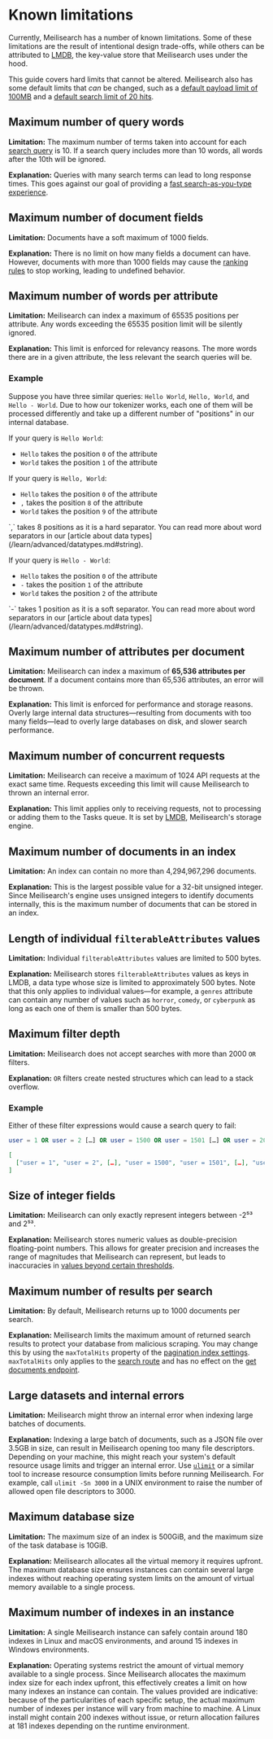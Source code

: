 # Known limitations

Currently, Meilisearch has a number of known limitations. Some of these limitations are the result of intentional design trade-offs, while others can be attributed to [LMDB](/learn/advanced/storage.md), the key-value store that Meilisearch uses under the hood.

This guide covers hard limits that cannot be altered. Meilisearch also has some default limits that _can_ be changed, such as a [default payload limit of 100MB](/learn/configuration/instance_options.md#payload-limit-size) and a [default search limit of 20 hits](/reference/api/search.md#limit).

## Maximum number of query words

**Limitation:** The maximum number of terms taken into account for each [search query](/reference/api/search.md#query-q) is 10. If a search query includes more than 10 words, all words after the 10th will be ignored.

**Explanation:** Queries with many search terms can lead to long response times. This goes against our goal of providing a [fast search-as-you-type experience](/learn/what_is_meilisearch/philosophy.md#front-facing-search).

## Maximum number of document fields

**Limitation:** Documents have a soft maximum of 1000 fields.

**Explanation:** There is no limit on how many fields a document can have. However, documents with more than 1000 fields may cause the [ranking rules](/learn/core_concepts/relevancy.md#ranking-rules) to stop working, leading to undefined behavior.

## Maximum number of words per attribute

**Limitation:** Meilisearch can index a maximum of 65535 positions per attribute. Any words exceeding the 65535 position limit will be silently ignored.

**Explanation:** This limit is enforced for relevancy reasons. The more words there are in a given attribute, the less relevant the search queries will be.

### Example

Suppose you have three similar queries: `Hello World`, `Hello, World`, and `Hello - World`. Due to how our tokenizer works, each one of them will be processed differently and take up a different number of "positions" in our internal database.

If your query is `Hello World`:

- `Hello` takes the position `0` of the attribute
- `World` takes the position `1` of the attribute

If your query is `Hello, World`:

- `Hello` takes the position `0` of the attribute
- `,` takes the position `8` of the attribute
- `World` takes the position `9` of the attribute

<Capsule intent="note">
`,` takes 8 positions as it is a hard separator. You can read more about word separators in our [article about data types](/learn/advanced/datatypes.md#string).
</Capsule>

If your query is `Hello - World`:

- `Hello` takes the position `0` of the attribute
- `-` takes the position `1` of the attribute
- `World` takes the position `2` of the attribute

<Capsule intent="note">
`-` takes 1 position as it is a soft separator. You can read more about word separators in our [article about data types](/learn/advanced/datatypes.md#string).
</Capsule>

## Maximum number of attributes per document

**Limitation:** Meilisearch can index a maximum of **65,536 attributes per document**. If a document contains more than 65,536 attributes, an error will be thrown.

**Explanation:** This limit is enforced for performance and storage reasons. Overly large internal data structures—resulting from documents with too many fields—lead to overly large databases on disk, and slower search performance.

## Maximum number of concurrent requests

**Limitation:** Meilisearch can receive a maximum of 1024 API requests at the exact same time. Requests exceeding this limit will cause Meilisearch to thrown an internal error.

**Explanation:** This limit applies only to receiving requests, not to processing or adding them to the Tasks queue. It is set by [LMDB](/learn/advanced/storage.md#lmdb), Meilisearch's storage engine.

## Maximum number of documents in an index

**Limitation:** An index can contain no more than 4,294,967,296 documents.

**Explanation:** This is the largest possible value for a 32-bit unsigned integer. Since Meilisearch's engine uses unsigned integers to identify documents internally, this is the maximum number of documents that can be stored in an index.

## Length of individual `filterableAttributes` values

**Limitation:** Individual `filterableAttributes` values are limited to 500 bytes.

**Explanation:** Meilisearch stores `filterableAttributes` values as keys in LMDB, a data type whose size is limited to approximately 500 bytes. Note that this only applies to individual values—for example, a `genres` attribute can contain any number of values such as `horror`, `comedy`, or `cyberpunk` as long as each one of them is smaller than 500 bytes.

## Maximum filter depth

**Limitation:** Meilisearch does not accept searches with more than 2000 `OR` filters.

**Explanation:** `OR` filters create nested structures which can lead to a stack overflow.

### Example

Either of these filter expressions would cause a search query to fail:

```sql
user = 1 OR user = 2 […] OR user = 1500 OR user = 1501 […] OR user = 2000 OR user = 2001
```

```json
[
  ["user = 1", "user = 2", […], "user = 1500", "user = 1501", […], "user = 2000", "user = 2001"]
]
```  

## Size of integer fields

**Limitation:** Meilisearch can only exactly represent integers between -2⁵³ and 2⁵³.

**Explanation:** Meilisearch stores numeric values as double-precision floating-point numbers. This allows for greater precision and increases the range of magnitudes that Meilisearch can represent, but leads to inaccuracies in [values beyond certain thresholds](https://en.wikipedia.org/wiki/Double-precision_floating-point_format#Precision_limitations_on_integer_values).

## Maximum number of results per search

**Limitation:** By default, Meilisearch returns up to 1000 documents per search.

**Explanation:** Meilisearch limits the maximum amount of returned search results to protect your database from malicious scraping. You may change this by using the `maxTotalHits` property of the [pagination index settings](/reference/api/settings.md#pagination-object). `maxTotalHits` only applies to the [search route](/reference/api/search.md) and has no effect on the [get documents endpoint](/reference/api/documents.md#get-documents).

## Large datasets and internal errors

**Limitation:** Meilisearch might throw an internal error when indexing large batches of documents.

**Explanation:** Indexing a large batch of documents, such as a JSON file over 3.5GB in size, can result in Meilisearch opening too many file descriptors. Depending on your machine, this might reach your system's default resource usage limits and trigger an internal error. Use [`ulimit`](https://www.ibm.com/docs/en/aix/7.1?topic=u-ulimit-command) or a similar tool to increase resource consumption limits before running Meilisearch. For example, call `ulimit -Sn 3000` in a UNIX environment to raise the number of allowed open file descriptors to 3000.

## Maximum database size

**Limitation:** The maximum size of an index is 500GiB, and the maximum size of the task database is 10GiB.

**Explanation:** Meilisearch allocates all the virtual memory it requires upfront. The maximum database size ensures instances can contain several large indexes without reaching operating system limits on the amount of virtual memory available to a single process.

## Maximum number of indexes in an instance

**Limitation:** A single Meilisearch instance can safely contain around 180 indexes in Linux and macOS environments, and around 15 indexes in Windows environments.

**Explanation:** Operating systems restrict the amount of virtual memory available to a single process. Since Meilisearch allocates the maximum index size for each index upfront, this effectively creates a limit on how many indexes an instance can contain. The values provided are indicative: because of the particularities of each specific setup, the actual maximum number of indexes per instance will vary from machine to machine. A Linux install might contain 200 indexes without issue, or return allocation failures at 181 indexes depending on the runtime environment.
